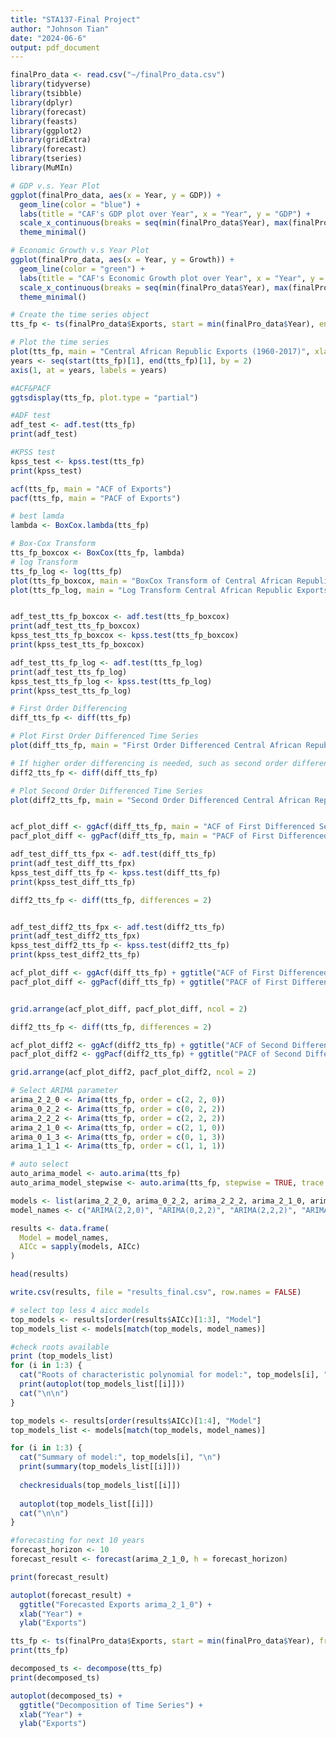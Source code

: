 ```yaml
---
title: "STA137-Final Project"
author: "Johnson Tian"
date: "2024-06-6"
output: pdf_document
---
```


```r
finalPro_data <- read.csv("~/finalPro_data.csv")
library(tidyverse)
library(tsibble)
library(dplyr)
library(forecast)
library(feasts)
library(ggplot2)
library(gridExtra)
library(forecast)
library(tseries)
library(MuMIn)
```

```r
# GDP v.s. Year Plot
ggplot(finalPro_data, aes(x = Year, y = GDP)) +
  geom_line(color = "blue") +
  labs(title = "CAF's GDP plot over Year", x = "Year", y = "GDP") +
  scale_x_continuous(breaks = seq(min(finalPro_data$Year), max(finalPro_data$Year), by = 5)) +
  theme_minimal()

# Economic Growth v.s Year Plot
ggplot(finalPro_data, aes(x = Year, y = Growth)) +
  geom_line(color = "green") +
  labs(title = "CAF's Economic Growth plot over Year", x = "Year", y = "Growth Rate") +
  scale_x_continuous(breaks = seq(min(finalPro_data$Year), max(finalPro_data$Year), by = 5)) +
  theme_minimal()
```



```r
# Create the time series object
tts_fp <- ts(finalPro_data$Exports, start = min(finalPro_data$Year), end = max(finalPro_data$Year), frequency = 1)

# Plot the time series
plot(tts_fp, main = "Central African Republic Exports (1960-2017)", xlab = "Year", ylab = "Exports", xaxt = "n")
years <- seq(start(tts_fp)[1], end(tts_fp)[1], by = 2)
axis(1, at = years, labels = years)

#ACF&PACF
ggtsdisplay(tts_fp, plot.type = "partial")

```


```r
#ADF test
adf_test <- adf.test(tts_fp)
print(adf_test)

#KPSS test
kpss_test <- kpss.test(tts_fp)
print(kpss_test)

acf(tts_fp, main = "ACF of Exports")
pacf(tts_fp, main = "PACF of Exports")

```


```r
# best lamda
lambda <- BoxCox.lambda(tts_fp)

# Box-Cox Transform
tts_fp_boxcox <- BoxCox(tts_fp, lambda)
# log Transform
tts_fp_log <- log(tts_fp)
plot(tts_fp_boxcox, main = "BoxCox Transform of Central African Republic Exports (1960-2017)", xlab = "Year", ylab = "Exports")
plot(tts_fp_log, main = "Log Transform Central African Republic Exports (1960-2017)", xlab = "Year", ylab = "Exports")


adf_test_tts_fp_boxcox <- adf.test(tts_fp_boxcox)
print(adf_test_tts_fp_boxcox)
kpss_test_tts_fp_boxcox <- kpss.test(tts_fp_boxcox)
print(kpss_test_tts_fp_boxcox)

adf_test_tts_fp_log <- adf.test(tts_fp_log)
print(adf_test_tts_fp_log)
kpss_test_tts_fp_log <- kpss.test(tts_fp_log)
print(kpss_test_tts_fp_log)

```


```r

# First Order Differencing
diff_tts_fp <- diff(tts_fp)

# Plot First Order Differenced Time Series
plot(diff_tts_fp, main = "First Order Differenced Central African Republic Exports Time Series", ylab = "Differenced(Exports)", xlab = "Year")

# If higher order differencing is needed, such as second order differencing
diff2_tts_fp <- diff(diff_tts_fp)

# Plot Second Order Differenced Time Series
plot(diff2_tts_fp, main = "Second Order Differenced Central African Republic Exports Time Series", ylab = "Second Order Differenced(Exports)", xlab = "Year")


acf_plot_diff <- ggAcf(diff_tts_fp, main = "ACF of First Differenced Series")
pacf_plot_diff <- ggPacf(diff_tts_fp, main = "PACF of First Differenced Series")

adf_test_diff_tts_fpx <- adf.test(diff_tts_fp)
print(adf_test_diff_tts_fpx)
kpss_test_diff_tts_fp <- kpss.test(diff_tts_fp)
print(kpss_test_diff_tts_fp)

diff2_tts_fp <- diff(tts_fp, differences = 2)


adf_test_diff2_tts_fpx <- adf.test(diff2_tts_fp)
print(adf_test_diff2_tts_fpx)
kpss_test_diff2_tts_fp <- kpss.test(diff2_tts_fp)
print(kpss_test_diff2_tts_fp)

```

```r
acf_plot_diff <- ggAcf(diff_tts_fp) + ggtitle("ACF of First Differenced Series")
pacf_plot_diff <- ggPacf(diff_tts_fp) + ggtitle("PACF of First Differenced Series")


grid.arrange(acf_plot_diff, pacf_plot_diff, ncol = 2)

diff2_tts_fp <- diff(tts_fp, differences = 2)

acf_plot_diff2 <- ggAcf(diff2_tts_fp) + ggtitle("ACF of Second Differenced Series")
pacf_plot_diff2 <- ggPacf(diff2_tts_fp) + ggtitle("PACF of Second Differenced Series")

grid.arrange(acf_plot_diff2, pacf_plot_diff2, ncol = 2)


```



```r
# Select ARIMA parameter 
arima_2_2_0 <- Arima(tts_fp, order = c(2, 2, 0))
arima_0_2_2 <- Arima(tts_fp, order = c(0, 2, 2))
arima_2_2_2 <- Arima(tts_fp, order = c(2, 2, 2))
arima_2_1_0 <- Arima(tts_fp, order = c(2, 1, 0))
arima_0_1_3 <- Arima(tts_fp, order = c(0, 1, 3))
arima_1_1_1 <- Arima(tts_fp, order = c(1, 1, 1))

# auto select
auto_arima_model <- auto.arima(tts_fp)
auto_arima_model_stepwise <- auto.arima(tts_fp, stepwise = TRUE, trace = TRUE)

models <- list(arima_2_2_0, arima_0_2_2, arima_2_2_2, arima_2_1_0, arima_0_1_3, arima_1_1_1, auto_arima_model, auto_arima_model_stepwise)
model_names <- c("ARIMA(2,2,0)", "ARIMA(0,2,2)", "ARIMA(2,2,2)", "ARIMA(2,1,0)", "ARIMA(0,1,3)", "ARIMA(1,1,1)", "AUTO ARIMA", "STEPWISE AUTO ARIMA")

results <- data.frame(
  Model = model_names,
  AICc = sapply(models, AICc)
)

head(results)

write.csv(results, file = "results_final.csv", row.names = FALSE)

# select top less 4 aicc models
top_models <- results[order(results$AICc)[1:3], "Model"]
top_models_list <- models[match(top_models, model_names)]

#check roots available 
print (top_models_list)
for (i in 1:3) {
  cat("Roots of characteristic polynomial for model:", top_models[i], "\n")
  print(autoplot(top_models_list[[i]]))
  cat("\n\n")
}
```


```r

top_models <- results[order(results$AICc)[1:4], "Model"]
top_models_list <- models[match(top_models, model_names)]

for (i in 1:3) {
  cat("Summary of model:", top_models[i], "\n")
  print(summary(top_models_list[[i]]))
  
  checkresiduals(top_models_list[[i]])
  
  autoplot(top_models_list[[i]])
  cat("\n\n")
}

```


```r
#forecasting for next 10 years
forecast_horizon <- 10
forecast_result <- forecast(arima_2_1_0, h = forecast_horizon)

print(forecast_result)

autoplot(forecast_result) +
  ggtitle("Forecasted Exports arima_2_1_0") +
  xlab("Year") +
  ylab("Exports")


```



```r
tts_fp <- ts(finalPro_data$Exports, start = min(finalPro_data$Year), frequency = 2)
print(tts_fp)

decomposed_ts <- decompose(tts_fp)
print(decomposed_ts)

autoplot(decomposed_ts) +
  ggtitle("Decomposition of Time Series") +
  xlab("Year") +
  ylab("Exports")

```